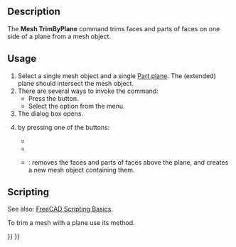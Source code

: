 <languages/>
<translate>

<!--T:1-->
{{Docnav
|[[Mesh_PolyTrim|PolyTrim]]
|[[Mesh_SectionByPlane|SectionByPlane]]
|[[Mesh_Workbench|Mesh]]
|IconL=Mesh_PolyTrim.svg
|IconR=Mesh_SectionByPlane.svg
|IconC=Workbench_Mesh.svg
}}

<!--T:2-->
{{GuiCommand
|Name=Mesh TrimByPlane
|MenuLocation=Meshes → Cutting → Trim With Plane
|Workbenches=[[Mesh_Workbench|Mesh]]
|SeeAlso=[[Mesh_PolyCut|Mesh PolyCut]], [[Mesh_PolyTrim|Mesh PolyTrim]]
}}

==Description== <!--T:3-->

<!--T:4-->
The '''Mesh TrimByPlane''' command trims faces and parts of faces on one side of a plane from a mesh object.

==Usage== <!--T:5-->

<!--T:6-->
# Select a single mesh object and a single [[Part_Plane|Part plane]]. The (extended) plane should intersect the mesh object.
# There are several ways to invoke the command:
#* Press the {{Button|[[Image:Mesh_TrimByPlane.svg|16px]] [[Mesh_TrimByPlane|Trim With Plane]]}} button.
#* Select the {{MenuCommand|Meshes → Cutting → [[Image:Mesh_TrimByPlane.svg|16px]] Trim With Plane}} option from the menu.
# The {{MenuCommand|Trim by plane}} dialog box opens.
# {{MenuCommand|Select the side you want to keep}} by pressing one of the buttons:
#* {{button|Below}}
#* {{button|Above}}
#* {{button|Split}}: removes the faces and parts of faces above the plane, and creates a new mesh object containing them.

==Scripting== <!--T:8-->

<!--T:9-->
See also: [[FreeCAD_Scripting_Basics|FreeCAD Scripting Basics]].

<!--T:10-->
To trim a mesh with a plane use its {{incode|trimByPlane}} method.

</translate>
{{Code|code=
import FreeCAD as App
import Mesh

# Create a non-parametric box-shaped mesh:
msh = App.ActiveDocument.addObject("Mesh::Feature", "Mesh")
msh.Mesh = Mesh.createBox(30, 40, 50)
msh.ViewObject.DisplayMode = "Flat Lines"

# Define a plane by a base point and a normal vector:
pnt = App.Vector(25, 0, 0)
nor = App.Vector(0, 0, 1)

# We need to work on a copy of the msh.Mesh object:
new_msh = msh.Mesh.copy()

# Trim that copy:
new_msh.trimByPlane(pnt, nor)

# Update msh.Mesh:
msh.Mesh = new_msh
}}
<translate>


<!--T:7-->
{{Docnav
|[[Mesh_PolyTrim|PolyTrim]]
|[[Mesh_SectionByPlane|SectionByPlane]]
|[[Mesh_Workbench|Mesh]]
|IconL=Mesh_PolyTrim.svg
|IconR=Mesh_SectionByPlane.svg
|IconC=Workbench_Mesh.svg
}}

</translate>
{{Mesh Tools navi{{#translation:}}}}
{{Userdocnavi{{#translation:}}}}